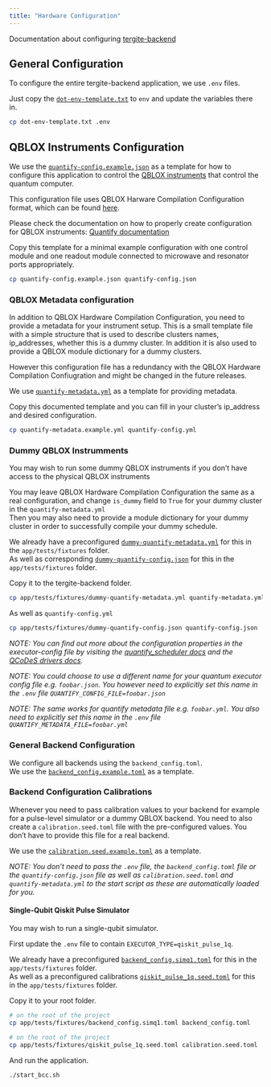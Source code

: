 ```yaml
---
title: "Hardware Configuration"
---
```


Documentation about configuring [tergite-backend](https://github.com/tergite/tergite-backend)

## General Configuration

To configure the entire tergite-backend application, we use `.env` files.   

Just copy the [`dot-env-template.txt`](https://github.com/tergite/tergite-backend/blob/main/dot-env-template.txt) to `env` and update the variables there in.

```zsh
cp dot-env-template.txt .env
```

## QBLOX Instruments Configuration

We use the [`quantify-config.example.json`](https://github.com/tergite/tergite-backend/blob/main/quantify-config.example.json) as a template for how to configure this application
to control the [QBLOX instruments](https://qblox-qblox-instruments.readthedocs-hosted.com/en/main/index.html) that control the quantum computer. 

This configuration file uses QBLOX Harware Compilation Configuration format, which can be found [here](https://quantify-os.org/docs/quantify-scheduler/v0.22.3/autoapi/quantify_scheduler/backends/types/common/index.html#quantify_scheduler.backends.types.common.HardwareCompilationConfig).

Please check the documentation on how to properly create configuration for QBLOX instruments: [Quantify documentation](https://quantify-os.org/docs/quantify-scheduler/v0.22.3/reference/qblox/index.html#sec-backend-qblox)

Copy this template for a minimal example configuration with one control module and one readout module connected to microwave and resonator ports appropriately. 

```zsh
cp quantify-config.example.json quantify-config.json
```

### QBLOX Metadata configuration

In addition to QBLOX Hardware Compilation Configuration, you need to provide a metadata for your instrument setup. This is a small template file with a simple structure that is used
to describe clusters names, ip_addresses, whether this is a dummy cluster. In addition it is also used to provide a QBLOX module dictionary for a dummy clusters.

However this configuration file has a redundancy with the QBLOX Hardware Compilation Confiugration and might be changed in the future releases.  

We use [`quantify-metadata.yml`](https://github.com/tergite/tergite-backend/blob/main/quantify-metadata.example.yml) as a template for providing metadata.

Copy this documented template and you can fill in your cluster's ip_address and desired configuration.

```zsh
cp quantify-metadata.example.yml quantify-config.yml
```

### Dummy QBLOX Instrumments

You may wish to run some dummy QBLOX instruments if you don't have access to the physical QBLOX instruments

You may leave QBLOX Hardware Compilation Configuration the same as a real configuration, and change `is_dummy` field to `True` for your dummy cluster in the `quantify-metadata.yml`  
Then you may also need to provide a module dictionary for your dummy cluster in order to successfully compile your dummy schedule. 

We already have a preconfigured [`dummy-quantify-metadata.yml`](https://github.com/tergite/tergite-backend/blob/main/app/tests/fixtures/dummy-quantify-metadata.yml) for this in the 
`app/tests/fixtures` folder.   
As well as corresponding [`dummy-quantify-config.json`](https://github.com/tergite/tergite-backend/blob/main/app/tests/fixtures/dummy-quantify-config.json) for this in the 
`app/tests/fixtures` folder.   

Copy it to the tergite-backend folder.

```zsh
cp app/tests/fixtures/dummy-quantify-metadata.yml quantify-metadata.yml
```

As well as `quantify-config.yml`


```zsh
cp app/tests/fixtures/dummy-quantify-config.json quantify-config.json
```


_NOTE: You can find out more about the configuration properties in the executor-config file by 
visiting the [quantify_scheduler docs](https://quantify-os.org/docs/quantify-scheduler/dev/reference/qblox/Cluster.html)
and the [QCoDeS drivers docs](https://microsoft.github.io/Qcodes/)._  

_NOTE: You could choose to use a different name for your quantum executor config file e.g. `foobar.json`.
You however need to explicitly set this name in the `.env` file `QUANTIFY_CONFIG_FILE=foobar.json`_  

_NOTE: The same works for quantify metadata file e.g. `foobar.yml`.
You also need to explicitly set this name in the `.env` file `QUANTIFY_METADATA_FILE=foobar.yml`_  


### General Backend Configuration

We configure all backends using the `backend_config.toml`.   
We use the [`backend_config.example.toml`](https://github.com/tergite/tergite-backend/blob/main/backend_config.example.toml) as a template.  


### Backend Configuration Calibrations

Whenever you need to pass calibration values to your backend for example for a pulse-level simulator or a dummy QBLOX backend.
You need to also create a `calibration.seed.toml` file with the pre-configured values. 
You don't have to provide this file for a real backend. 

We use the [`calibration.seed.example.toml`](https://github.com/tergite/tergite-backend/blob/main/calibration.seed.example.toml) as a template.  

_NOTE: You don't need to pass the `.env` file, the `backend_config.toml` file or the `quantify-config.json` file as well as `calibration.seed.toml` and `quantify-metadata.yml` to the 
start script as these are automatically loaded for you._  


#### Single-Qubit Qiskit Pulse Simulator

You may wish to run a single-qubit simulator.  

First update the `.env` file to contain `EXECUTOR_TYPE=qiskit_pulse_1q`.  

We already have a preconfigured [`backend_config.simq1.toml`](https://github.com/tergite/tergite-backend/blob/main/app/tests/fixtures/backend_config.simq1.toml) for this in the 
`app/tests/fixtures` folder.   
As well as a preconfigured calibrations [`qiskit_pulse_1q.seed.toml`](https://github.com/tergite/tergite-backend/blob/main/app/tests/fixtures/qiskit_pulse_1q.seed.toml) for this in the 
`app/tests/fixtures` folder.   

Copy it to your root folder.

```zsh
# on the root of the project
cp app/tests/fixtures/backend_config.simq1.toml backend_config.toml
```

```zsh
# on the root of the project
cp app/tests/fixtures/qiskit_pulse_1q.seed.toml calibration.seed.toml
```


And run the application.

```zsh
./start_bcc.sh
```
